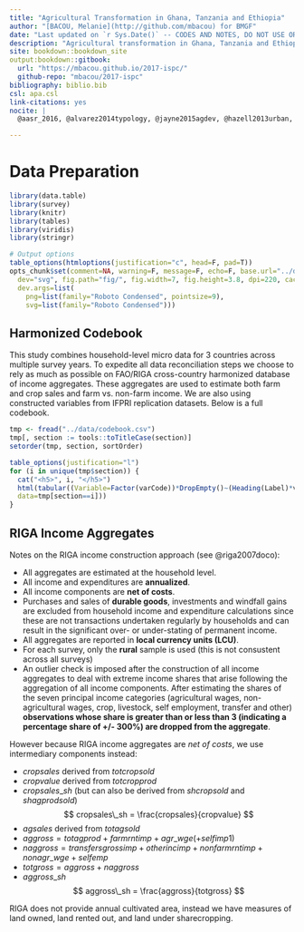 ```yaml
---
title: "Agricultural Transformation in Ghana, Tanzania and Ethiopia"
author: "[BACOU, Melanie](http://github.com/mbacou) for BMGF"
date: "Last updated on `r Sys.Date()` -- CODES AND NOTES, DO NOT USE OR CITE"
description: "Agricultural transformation in Ghana, Tanzania and Ethiopia (ISPC review paper, codes and documentation)"
site: bookdown::bookdown_site
output:bookdown::gitbook:
  url: "https://mbacou.github.io/2017-ispc/"
  github-repo: "mbacou/2017-ispc"
bibliography: biblio.bib
csl: apa.csl
link-citations: yes
nocite: |
  @aasr_2016, @alvarez2014typology, @jayne2015agdev, @hazell2013urban, @douillet2014developing, @jordan2005eth, @omamo2006strategic, @bacou2015ethseg, @omamo2006strategic, @benin2016agricultural, @willy2015adaptation, @jayne2015africafarmland, @diao2017ghana, @roberts2014eth, @schnitzer2014tza, @heady2013ethland, @maxwell2014foodinsec, @minot2013agataeth, @girei2017fadama, @christen2013segmenting, @cgap2017segmentation, @nogales2017sourcebook, @lang2013maps, @nagler2017farms, @seahan2017strikingfacts, @wineman2017migration, @hazell2013urbanization, @anderson2015profiles, @anderson2015transformation

---
```


# Data Preparation

```r

library(data.table)
library(survey)
library(knitr)
library(tables)
library(viridis)
library(stringr)

# Output options
table_options(htmloptions(justification="c", head=F, pad=T))
opts_chunk$set(comment=NA, warning=F, message=F, echo=F, base.url="../docs",
  dev="svg", fig.path="fig/", fig.width=7, fig.height=3.8, dpi=220, cache=F, 
  dev.args=list(
    png=list(family="Roboto Condensed", pointsize=9), 
    svg=list(family="Roboto Condensed")))

```

## Harmonized Codebook

This study combines household-level micro data for 3 countries across multiple survey years. To expedite all data reconciliation steps we choose to rely as much as possible on FAO/RIGA cross-country harmonized database of income aggregates. These aggregates are used to estimate both farm and crop sales and farm vs. non-farm income. We are also using constructed variables from IFPRI replication datasets. Below is a full codebook.


```r

tmp <- fread("../data/codebook.csv")
tmp[, section := tools::toTitleCase(section)]
setorder(tmp, section, sortOrder)

table_options(justification="l")
for (i in unique(tmp$section)) {
  cat("<h5>", i, "</h5>")
  html(tabular((Variable=Factor(varCode))*DropEmpty()~(Heading(Label)*varLabel+Heading(Unit)*unit+Heading(Source)*source*Heading())*identity, 
  data=tmp[section==i]))
}

```

## RIGA Income Aggregates

Notes on the RIGA income construction approach (see @riga2007doco):

- All aggregates are estimated at the household level.  
- All income and expenditures are **annualized**.  
- All income components are **net of costs**.  
- Purchases and sales of **durable goods**, investments and windfall gains are excluded from household income and expenditure calculations since these are not transactions undertaken regularly by households and can result in the significant over- or under-stating of permanent income.  
- All aggregates are reported in **local currency units (LCU)**.  
- For each survey, only the **rural** sample is used (this is not consustent across all surveys)  
- An outlier check is imposed after the construction of all income aggregates to deal with extreme income shares that arise following the aggregation of all income components. After estimating the shares of the seven principal income categories (agricultural wages, non-agricultural wages, crop, livestock, self employment, transfer and other) **observations whose share is greater than or less than 3 (indicating a percentage share of +/- 300%) are dropped from the aggregate**.  

However because RIGA income aggregates are *net of costs*, we use intermediary components instead:

- $cropsales$ derived from $totcropsold$
- $cropvalue$ derived from $totcropprod$
- $cropsales\_sh$ (but can also be derived from $shcropsold$ and $shagprodsold$)
  $$ cropsales\_sh = \frac{cropsales}{cropvalue} $$ 
- $agsales$ derived from $totagsold$
- $aggross = totagprod + farmrntimp + agr\_wge (+ selfimp1)$
- $naggross = transfersgrossimp + otherincimp + nonfarmrntimp + nonagr\_wge + selfemp$
- $totgross = aggross + naggross$  
- $aggross\_sh$  
  $$ aggross\_sh = \frac{aggross}{totgross} $$  

RIGA does not provide annual cultivated area, instead we have measures of land owned, land rented out, and land under sharecropping.


